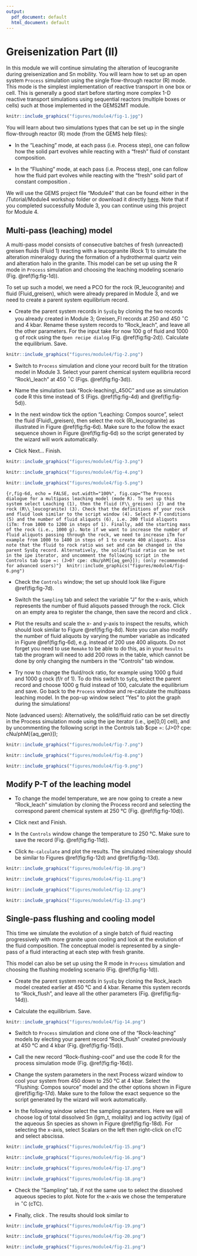 ```yaml
---
output:
  pdf_document: default
  html_document: default
---
```

# Greisenization Part (II) {#module4}
In this module we will continue simulating the alteration of leucogranite during greisenization and Sn mobility. You will learn how to set up an open system `Process` simulation using the single flow-through reactor (R) mode. This mode is the simplest implementation of reactive transport in one box or cell. This is generally a good start before starting more complex 1-D reactive transport simulations using sequential reactors (multiple boxes or cells) such at those implemented in the GEMS2MT module.

```r
knitr::include_graphics("figures/module4/fig-1.jpg")
```

You will learn about two simulations types that can be set up in the single flow-through reactor (R) mode (from the GEMS help files):

- In the "Leaching" mode, at each pass (i.e. Process step), one can follow how the solid part evolves while reacting with a "fresh" fluid of constant composition.  

- In the "Flushing" mode, at each pass (i.e. Process step), one can follow how the fluid part evolves while reacting with the "fresh" solid part of constant composition .

We will use the GEMS project file "Module4" that can be found either in the /Tutorial/Module4 workshop folder or download it directly [here](https://geoinfo.nmt.edu/mines-tdb/GEMS-files/Module4.zip). Note that if you completed successfully Module 3, you can continue using this project for Module 4. 

## Multi-pass (leaching) model
A multi-pass model consists of consecutive batches of fresh (unreacted) greisen fluids (Fluid 1) reacting with a leucogranite (Rock 1) to simulate the alteration mineralogy during the formation of a hydrothermal quartz vein and alteration halo in the granite. This model can be set up using the R mode in `Process` simulation and choosing the leaching modeling scenario  (Fig. \@ref(fig:fig-1d)).


To set up such a model, we need a PCO for the rock (R_leucogranite) and fluid (Fluid_greisen), which were already prepared in Module 3, and we need to create a parent system equilibrium record.

- Create the parent system records in `SysEq` by cloning the two records you already created in Module 3; Greisen_Fl records at 250 and 450 $^\circ$C and 4 kbar. Rename these system records to "Rock_leach", and leave all the other parameters. For the input take for now 100 g of fluid and 1000 g of rock using the  `Open recipe dialog` (Fig. \@ref(fig:fig-2d)). Calculate the equilibrium. Save.

```r
knitr::include_graphics("figures/module4/fig-2.png")
```


- Switch to `Process` simulation and clone your record built for the titration model in Module 3. Select your parent chemical system equilibria record "Rock\\_leach" at 450 $^\circ$C (Figs. \@ref(fig:fig-3d)).

- Name the simulation task "Rock-leaching\\_450C" and use as simulation code R this time instead of S (Figs. \@ref(fig:fig-4d) and \@ref(fig:fig-5d)).


- In the next window tick the option "Leaching: Compos source", select the fluid (Fluid\\\_greisen), then select the rock (R\\\_leucogranite) as illustrated in Figure \@ref(fig:fig-6d). Make sure to the follow the exact sequence shown in Figure \@ref(fig:fig-6d) so the script generated by the wizard will work automatically.


- Click Next... Finish. 

```r
knitr::include_graphics("figures/module4/fig-3.png")
```

```r
knitr::include_graphics("figures/module4/fig-4.png")
```
```r
knitr::include_graphics("figures/module4/fig-5.png")
```
```{r,fig-6d, echo = FALSE, out.width="100%", fig.cap="The Process dialogue for a multipass leaching model (mode R). To set up this system select Leaching (1), then the fluid (F\\_greisen) (2) and the rock (R\\_leucogranite) (3). Check that the definitions of your rock and fluid look similar to the script window (4). Select P-T conditions (5) and the number of fluid aliquots (6), i.e. 200 fluid aliquots (iTm: from 1000 to 1200 in steps of 1). Finally, add the starting mass of the rock (i.e., 1000 g). Note if we want to increase the number of fluid aliquots passing through the rock, we need to increase iTm for example from 1000 to 1400 in steps of 1 to create 400 aliquots. Also note that the fluid to rock ratio was set and can be changed in the parent SysEq record. Alternatively, the solid/fluid ratio can be set in the ipe iterator, and uncomment the following script in the Controls tab $cpe =: (J>0? cpe: cNu/phM[{aq_gen}]); (only recommended for advanced users)"} 
knitr::include_graphics("figures/module4/fig-6.png")
```

- Check the `Controls` window; the set up should look like Figure \@ref(fig:fig-7d).
 

- Switch the `Sampling` tab and select the variable "J" for the x-axis, which represents the number of fluid aliquots passed through the rock. Click on an empty area to register the change, then save the record and click \texttt{Re-calculate}. 

- Plot the results and scale the x- and y-axis to inspect the results, which should look similar to Figure \@ref(fig:fig-8d). Note you can also modify the number of fluid aliquots by varying the number variable as indicated in Figure \@ref(fig:fig-6d), e.g. instead of 200 use 400 aliquots. Do not forget you need to use `Remake` to be able to do this, as in your `Results` tab the program will need to add 200 rows in the table, which cannot be done by only changing the numbers in the "Controls" tab window. 

- Try now to change the fluid/rock ratio, for example using 1000 g fluid and 1000 g rock (f/r of 1). To do this switch to `SyEq`, select the parent record and choose 1000 g fluid instead of 100, calculate the equilibrium and save. Go back to the `Process` window and re-calculate the multipass leaching model. In the pop-up window select "Yes" to plot the graph during the simulations! 

Note (advanced users): Alternatively, the solid/fluid ratio can be set directly in the Process simulation mode using the ipe iterator (i.e., ipe[0,0] cell), and by uncommenting the following script in the Controls tab $cpe =: (J>0? cpe: cNu/phM[{aq_gen}]);

```r
knitr::include_graphics("figures/module4/fig-7.png")
```

```r
knitr::include_graphics("figures/module4/fig-8.png")
```
```r
knitr::include_graphics("figures/module4/fig-9.png")
```

## Modify P-T of the leaching model

- To change the model temperature, we are now going to create a new "Rock\_leach" simulation by cloning the Process record and selecting the correspond parent chemical system at 250 °C (Fig. \@ref(fig:fig-10d)). 

- Click next and Finish. 

- In the `Controls` window change the temperature to 250 °C. Make sure to save the record (Fig. \@ref(fig:fig-11d)). 

- Click `Re-calculate` and plot the results. The simulated mineralogy should be similar to Figures  \@ref(fig:fig-12d) and \@ref(fig:fig-13d).

```r
knitr::include_graphics("figures/module4/fig-10.png")
```

```r
knitr::include_graphics("figures/module4/fig-11.png")
```

```r
knitr::include_graphics("figures/module4/fig-12.png")
```

```r
knitr::include_graphics("figures/module4/fig-13.png")
```

## Single-pass flushing and cooling model
This time we simulate the evolution of a single batch of fluid reacting progressively with more granite  upon cooling and look at the evolution of the fluid composition. The conceptual model is represented by a single-pass of a fluid interacting at each step with fresh granite.

This model can also be set up using the R mode in `Process` simulation and choosing the flushing modeling scenario (Fig. \@ref(fig:fig-1d)).

- Create the parent system records in `SysEq` by cloning the Rock\_leach model created earlier at 450 °C and 4 kbar. Rename this system records to "Rock\_flush", and leave all the other parameters (Fig. \@ref(fig:fig-14d)). 

- Calculate the equilibrium. Save.


```r
knitr::include_graphics("figures/module4/fig-14.png")
```

- Switch to `Process` simulation and clone one of the "Rock-leaching" models by electing your parent record "Rock\_flush" created previously at 450 °C and 4 kbar   (Fig. \@ref(fig:fig-15d)).

- Call the new record "Rock-flushing-cool" and use the code R for the process simulation mode (Fig. \@ref(fig:fig-16d)).

- Change the system parameters in the next Process wizard window to cool your system from 450 down to 250 °C at 4 kbar. Select the "Flushing: Compos source" model and the other options shown in Figure \@ref(fig:fig-17d). Make sure to the follow the exact sequence so the script generated by the wizard will work automatically.

- In the following window select the sampling parameters. Here we will choose log of total dissolved Sn (lgm\_t, molality) and log activity (lga) of the aqueous Sn species as shown in Figure \@ref(fig:fig-18d). For selecting the x-axis, select Scalars on the left then right-click on cTC and select abscissa. 


```r
knitr::include_graphics("figures/module4/fig-15.png")
```

```r
knitr::include_graphics("figures/module4/fig-16.png")
```

```r
knitr::include_graphics("figures/module4/fig-17.png")
```

```r
knitr::include_graphics("figures/module4/fig-18.png")
```

- Check the "Sampling" tab, if not the same use \texttt{Remake} to select the dissolved aqueous species to plot. Note for the x-axis we chose the temperature in $^\circ$C (cTC). 

- Finally, click \texttt{Re-calculate}. The results should look similar to \autoref{fig:fig11.jpeg}

```r
knitr::include_graphics("figures/module4/fig-19.png")
```
```r
knitr::include_graphics("figures/module4/fig-20.png")
```
```r
knitr::include_graphics("figures/module4/fig-21.png")
```